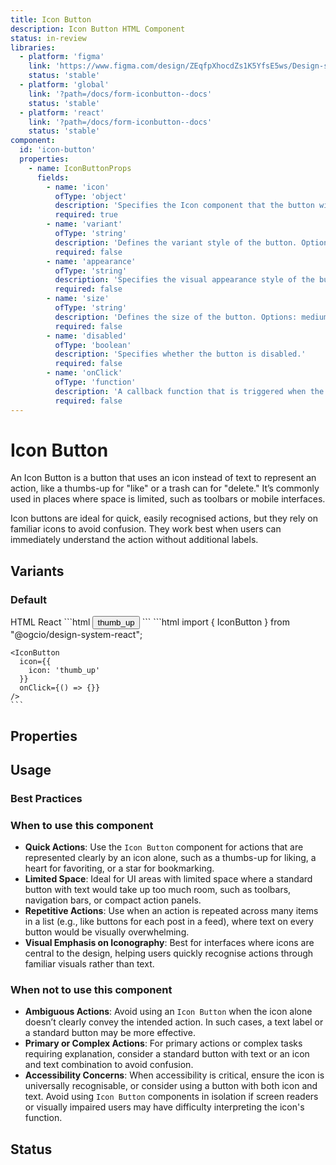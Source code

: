 ```yaml
---
title: Icon Button
description: Icon Button HTML Component
status: in-review
libraries:
  - platform: 'figma'
    link: 'https://www.figma.com/design/ZEqfpXhocdZs1K5YfsE5ws/Design-system?node-id=1386-7470&t=TDHF1QkZpdPfgn8m-4'
    status: 'stable'
  - platform: 'global'
    link: '?path=/docs/form-iconbutton--docs'
    status: 'stable'
  - platform: 'react'
    link: '?path=/docs/form-iconbutton--docs'
    status: 'stable'
component:
  id: 'icon-button'
  properties:
    - name: IconButtonProps
      fields:
        - name: 'icon'
          ofType: 'object'
          description: 'Specifies the Icon component that the button will accept. The value should be an object with an icon property.'
          required: true
        - name: 'variant'
          ofType: 'string'
          description: 'Defines the variant style of the button. Options: primary, secondary, flat.'
          required: false
        - name: 'appearance'
          ofType: 'string'
          description: 'Specifies the visual appearance style of the button. Options: default, dark, light.'
          required: false
        - name: 'size'
          ofType: 'string'
          description: 'Defines the size of the button. Options: medium, small, large.'
          required: false
        - name: 'disabled'
          ofType: 'boolean'
          description: 'Specifies whether the button is disabled.'
          required: false
        - name: 'onClick'
          ofType: 'function'
          description: 'A callback function that is triggered when the button is clicked.'
          required: false
---
```


# Icon Button

An Icon Button is a button that uses an icon instead of text to represent an action, like a thumbs-up for "like" or a trash can for "delete." It’s commonly used in places where space is limited, such as toolbars or mobile interfaces.

Icon buttons are ideal for quick, easily recognised actions, but they rely on familiar icons to avoid confusion. They work best when users can immediately understand the action without additional labels.

## Variants

### Default

<ComponentContainer>
  <IconButton
    icon={{
      icon: 'thumb_up',
    }}
    size="large"
  />
</ComponentContainer>

<Tabs id="tab3">
  <TabList>
    <TabItem value="tab31" checked>HTML</TabItem>
    <TabItem value="tab33">React</TabItem>
  </TabList>
  <TabPanel value="tab31">
    ```html
    <button
      data-element="icon-button-container"
      data-module="gieds-icon-button"
      class="gi-btn gi-btn-primary gi-icon-btn-regular">
      <span
        role="presentation"
        class="
          material-icons
          gi-block
          gi-text-[16px]">
        thumb_up
      </span>
    </button>
    ```
  </TabPanel>
  <TabPanel value="tab33">
    ```html
    import { IconButton } from "@ogcio/design-system-react";
    
    <IconButton
      icon={{
        icon: 'thumb_up'
      }}
      onClick={() => {}}
    />
    ```
  </TabPanel>
</Tabs>

## Properties

<ComponentPropertiesTable componentId="icon-button" />

## Usage

### Best Practices

### When to use this component

- **Quick Actions**: Use the `Icon Button` component for actions that are represented clearly by an icon alone, such as a thumbs-up for liking, a heart for favoriting, or a star for bookmarking.
- **Limited Space**: Ideal for UI areas with limited space where a standard button with text would take up too much room, such as toolbars, navigation bars, or compact action panels.
- **Repetitive Actions**: Use when an action is repeated across many items in a list (e.g., like buttons for each post in a feed), where text on every button would be visually overwhelming.
- **Visual Emphasis on Iconography**: Best for interfaces where icons are central to the design, helping users quickly recognise actions through familiar visuals rather than text.

### When not to use this component

- **Ambiguous Actions**: Avoid using an `Icon Button` when the icon alone doesn’t clearly convey the intended action. In such cases, a text label or a standard button may be more effective.
- **Primary or Complex Actions**: For primary actions or complex tasks requiring explanation, consider a standard button with text or an icon and text combination to avoid confusion.
- **Accessibility Concerns**: When accessibility is critical, ensure the icon is universally recognisable, or consider using a button with both icon and text. Avoid using `Icon Button` components in isolation if screen readers or visually impaired users may have difficulty interpreting the icon's function.

## Status

<ComponentStatusBlock componentId="icon-button" />
